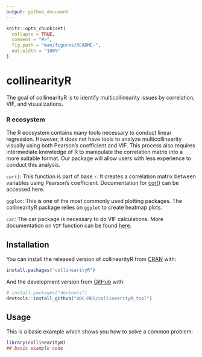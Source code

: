 ```yaml
---
output: github_document
---
```


<!-- README.md is generated from README.Rmd. Please edit that file -->

```r
knitr::opts_chunk$set(
  collapse = TRUE,
  comment = "#>",
  fig.path = "man/figures/README-",
  out.width = "100%"
)
```

# collinearityR

<!-- badges: start -->
<!-- badges: end -->

The goal of collinearityR is to identify multicollinearity issues by correlation, VIF, and visualizations.

### R ecosystem

The R ecosystem contains many tools necessary to conduct linear regression. However, it does not have tools to analyze multicollinearity visually using both Pearson's coefficient and VIF. This process also requires intermediate knowledge of R to manipulate the correlation matrix into a more suitable format. Our package will allow users with less experience to conduct this analysis.

`cor()`: This function is part of base `r`. It creates a correlation matrix between variables using Pearson's coefficient. Documentation for [cor()]("https://www.rdocumentation.org/packages/stats/versions/3.6.2/topics/cor") can be accessed here.

`ggplot`: This is one of the most commonly used plotting packages. The collinearityR package relies on `ggplot` to create heatmap plots.

`car`: The car package is necessary to do VIF calculations. More documentation on `VIF` function can be found [here]("https://www.rdocumentation.org/packages/regclass/versions/1.6/topics/VIF").

## Installation

You can install the released version of collinearityR from [CRAN](https://CRAN.R-project.org) with:

``` r
install.packages("collinearityR")
```

And the development version from [GitHub](https://github.com/) with:

``` r
# install.packages("devtools")
devtools::install_github("UBC-MDS/collinearityR_tool")
```
## Usage

This is a basic example which shows you how to solve a common problem:

```r
library(collinearityR)
## basic example code
```

